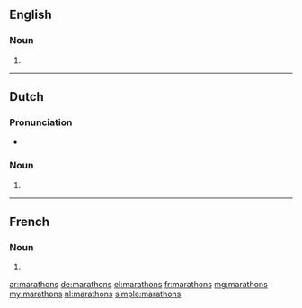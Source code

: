 ==English==

===Noun===
{{head|en|plural}}

# {{plural of|marathon|lang=en}}

----

==Dutch==

===Pronunciation===
* {{audio|Nl-marathons.ogg|Audio|lang=nl}}

===Noun===
{{head|nl}}

# {{nl-noun form of|pl|marathon}}

----

==French==

===Noun===
{{head|fr|plural|g=m-p}}

# {{plural of|marathon|lang=fr}}

[[ar:marathons]]
[[de:marathons]]
[[el:marathons]]
[[fr:marathons]]
[[mg:marathons]]
[[my:marathons]]
[[nl:marathons]]
[[simple:marathons]]